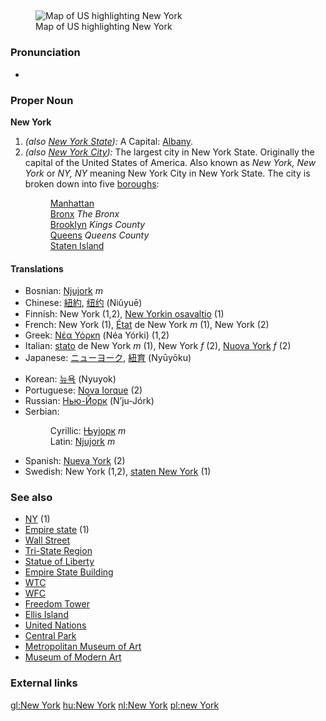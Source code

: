 {{wikipedia}}
=={{en}}==
[[Image:Map of USA highlighting New York.png|thumb|right|Map of US highlighting New York]]
===Pronunciation===
*{{audio|en-us-New York.ogg|Audio (US)}}

===Proper Noun===
'''New York'''
# ''(also [[New York State]]):'' A {{USstate}}  Capital: [[Albany]].
# ''(also [[New York City]]):'' The largest city in New York State.  Originally the capital of the United States of America.  Also known as ''New York, New York'' or ''NY, NY'' meaning New York City in New York State.  The city is broken down into five [[boroughs]]:
#:[[Manhattan]]
#:[[Bronx]] ''The Bronx''
#:[[Brooklyn]] ''Kings County''
#:[[Queens]] ''Queens County''
#:[[Staten Island]]

====Translations====
{{top}}
*Bosnian: [[Njujork]] ''m''
*Chinese: [[紐約]], [[纽约]] (Niǔyuē)
*Finnish: New York (1,2), [[New Yorkin osavaltio]] (1)
*French: New York (1), [[état|État]] de New York ''m'' (1), New York (2)
*Greek: [[Νέα Υόρκη]] (Néa Yórki) (1,2)
*Italian: [[stato]] de New York ''m'' (1), New York ''f'' (2), [[Nuova York]] ''f'' (2)
*Japanese: [[ニューヨーク]], [[紐育]] (Nyūyōku)
{{mid}}
*Korean: [[뉴욕]] (Nyuyok)
*Portuguese: [[Nova Iorque]] (2)
*Russian: [[Нью-Йорк]] (N’ju-Jórk) {{m}}
*Serbian:
*:Cyrillic: [[Њујорк]] ''m''
*:Latin: [[Njujork]] ''m''
*Spanish: [[Nueva York]] {{f}} (2)
*Swedish: New York (1,2), [[staten New York]] (1)
{{bottom}}

===See also===
*[[NY]] (1)
*[[Empire state]] (1)
*[[Wall Street]]
*[[Tri-State Region]]
*[[Statue of Liberty]]
*[[Empire State Building]]
*[[WTC]]
*[[WFC]]
*[[Freedom Tower]]
*[[Ellis Island]]
*[[United Nations]]
*[[Central Park]]
*[[Metropolitan Museum of Art]]
*[[Museum of Modern Art]]

===External links===
{{pedialite}}

[[gl:New York]]
[[hu:New York]]
[[nl:New York]]
[[pl:new York]]